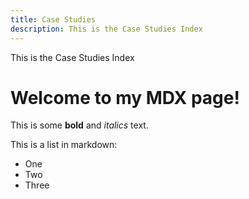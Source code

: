 ```yaml
---
title: Case Studies
description: This is the Case Studies Index
---
```


This is the Case Studies Index

# Welcome to my MDX page!
 
This is some **bold** and _italics_ text.
 
This is a list in markdown:
 
- One
- Two
- Three
 